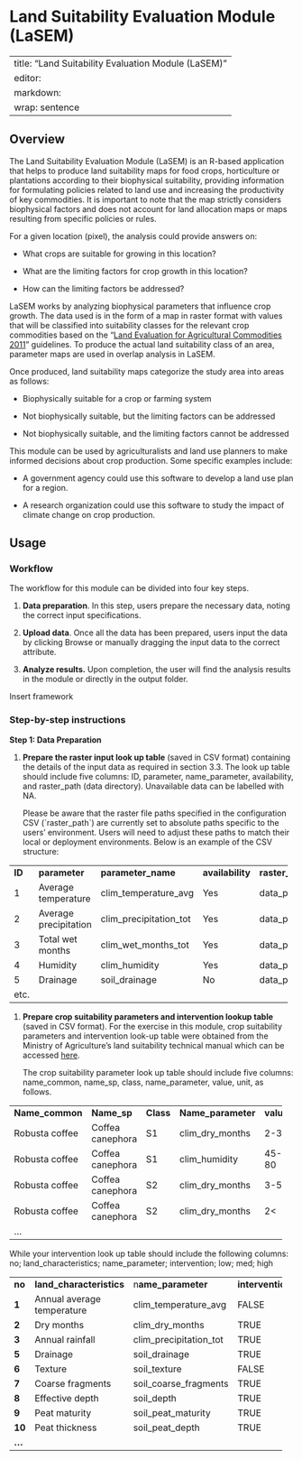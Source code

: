 # Land Suitability Evaluation Module (LaSEM) {#sec-lasem .unnumbered}

---
title: "Land Suitability Evaluation Module (LaSEM)"
editor: 
  markdown: 
    wrap: sentence
---

## Overview

The Land Suitability Evaluation Module (LaSEM) is an R-based application that helps to produce land suitability maps for food crops, horticulture or plantations according to their biophysical suitability, providing information for formulating policies related to land use and increasing the productivity of key commodities.
​It is important to note that the map strictly considers biophysical factors and does not account for land allocation maps or maps resulting from specific policies or rules.

For a given location (pixel), the analysis could provide answers on:

-   What crops are suitable for growing in this location?

-   What are the limiting factors for crop growth in this location?

-   How can the limiting factors be addressed?

LaSEM works by analyzing biophysical parameters that influence crop growth.
The data used is in the form of a map in raster format with values ​​that will be classified into suitability classes for the relevant crop commodities based on the "[Land Evaluation for Agricultural Commodities 2011](https://www.slideshare.net/slideshow/%20Evaluation-lahan-for-Commodities-%20agriculture/89498148)" guidelines.
To produce the actual land suitability class of an area, parameter maps are used in overlap analysis in LaSEM.

Once produced, land suitability maps categorize the study area into areas as follows:

-   Biophysically suitable for a crop or farming system

-   Not biophysically suitable, but the limiting factors can be addressed

-   Not biophysically suitable, and the limiting factors cannot be addressed

This module can be used by agriculturalists and land use planners to make informed decisions about crop production.
Some specific examples include:

-   A government agency could use this software to develop a land use plan for a region.

-   A research organization could use this software to study the impact of climate change on crop production.

## Usage

### Workflow

The workflow for this module can be divided into four key steps.

1.  **Data preparation**.
    In this step, users prepare the necessary data, noting the correct input specifications.

2.  **Upload data**.
    Once all the data has been prepared, users input the data by clicking Browse or manually dragging the input data to the correct attribute.

3.  **Analyze results.** Upon completion, the user will find the analysis results in the module or directly in the output folder.

Insert framework

### Step-by-step instructions

**Step 1: Data Preparation**

1.  **Prepare the raster input look up table** (saved in CSV format) containing the details of the input data as required in section 3.3.
    The look up table should include five columns: ID, parameter, name_parameter, availability, and raster_path (data directory).
    Unavailable data can be labelled with NA.

    Please be aware that the raster file paths specified in the configuration CSV (\`raster_path\`) are currently set to absolute paths specific to the users' environment.
    Users will need to adjust these paths to match their local or deployment environments.
    Below is an example of the CSV structure:

+--------+-----------------------+------------------------+------------------+------------------------------------------------------------+
| **ID** | **parameter**         | **parameter_name**     | **availability** | **raster_path**                                            |
+--------+-----------------------+------------------------+------------------+------------------------------------------------------------+
| 1      | Average temperature   | clim_temperature_avg   | Yes              | data_prep/Sulsel/annual_climate/clim_temperature_avg.tif   |
+--------+-----------------------+------------------------+------------------+------------------------------------------------------------+
| 2      | Average precipitation | clim_precipitation_tot | Yes              | data_prep/Sulsel/annual_climate/clim_precipitation_tot.tif |
+--------+-----------------------+------------------------+------------------+------------------------------------------------------------+
| 3      | Total wet months      | clim_wet_months_tot    | Yes              | data_prep/Sulsel/annual_climate/clim_wet_months.tif        |
+--------+-----------------------+------------------------+------------------+------------------------------------------------------------+
| 4      | Humidity              | clim_humidity          | Yes              | data_prep/Sulsel/annual_climate/clim_humidity.tif          |
+--------+-----------------------+------------------------+------------------+------------------------------------------------------------+
| 5      | Drainage              | soil_drainage          | No               | data_prep/Sulsel/tanah/hwsd/soil_DRAINAGE.tif              |
+--------+-----------------------+------------------------+------------------+------------------------------------------------------------+
| etc.   |                       |                        |                  |                                                            |
+--------+-----------------------+------------------------+------------------+------------------------------------------------------------+

1.  **Prepare crop suitability parameters and intervention lookup table** (saved in CSV format). For the exercise in this module, crop suitability parameters and intervention look-up table were obtained from the Ministry of Agriculture’s land suitability technical manual which can be accessed [here](https://repository.pertanian.go.id/items/fecc0ad1-d13b-46f5-add6-8917dcccc7a3).

    The crop suitability parameter look up table should include five columns: name_common, name_sp, class, name_parameter, value, unit, as follows.

+-----------------+--------------------+-----------+--------------------+-----------+----------+
| **Name_common** | **Name_sp**        | **Class** | **Name_parameter** | **value** | **unit** |
+-----------------+--------------------+-----------+--------------------+-----------+----------+
| Robusta coffee  | Coffea canephora   | S1        | clim_dry_months    | 2-3       | month    |
+-----------------+--------------------+-----------+--------------------+-----------+----------+
| Robusta coffee  | Coffea canephora   | S1        | clim_humidity      | 45-80     | \%       |
+-----------------+--------------------+-----------+--------------------+-----------+----------+
| Robusta coffee  | Coffea canephora   | S2        | clim_dry_months    | 3-5       | month    |
+-----------------+--------------------+-----------+--------------------+-----------+----------+
| Robusta coffee  | Coffea canephora   | S2        | clim_dry_months    | 2\<       | month    |
+-----------------+--------------------+-----------+--------------------+-----------+----------+
| …               |                    |           |                    |           |          |
+-----------------+--------------------+-----------+--------------------+-----------+----------+

While your intervention look up table should include the following columns: no; land_characteristics; name_parameter; intervention; low; med; high

+---------+----------------------------+------------------------+------------------+---------+---------+-----------+
| **no**  | **land_characteristics**   | n**ame_parameter**     | **intervention** | **low** | **med** | **high**  |
+---------+----------------------------+------------------------+------------------+---------+---------+-----------+
| **1**   | Annual average temperature | clim_temperature_avg   | FALSE            | NA      | NA      | NA        |
+---------+----------------------------+------------------------+------------------+---------+---------+-----------+
| **2**   | Dry months                 | clim_dry_months        | TRUE             | NA      | \+      | ++        |
+---------+----------------------------+------------------------+------------------+---------+---------+-----------+
| **3**   | Annual rainfall            | clim_precipitation_tot | TRUE             | NA      | \+      | ++        |
+---------+----------------------------+------------------------+------------------+---------+---------+-----------+
| **5**   | Drainage                   | soil_drainage          | TRUE             | NA      | \+      | ++        |
+---------+----------------------------+------------------------+------------------+---------+---------+-----------+
| **6**   | Texture                    | soil_texture           | FALSE            | NA      | NA      | NA        |
+---------+----------------------------+------------------------+------------------+---------+---------+-----------+
| **7**   | Coarse fragments           | soil_coarse_fragments  | TRUE             | NA      | NA      | \+        |
+---------+----------------------------+------------------------+------------------+---------+---------+-----------+
| **8**   | Effective depth            | soil_depth             | TRUE             | NA      | \+      | \+        |
+---------+----------------------------+------------------------+------------------+---------+---------+-----------+
| **9**   | Peat maturity              | soil_peat_maturity     | TRUE             | NA      | NA      | \+        |
+---------+----------------------------+------------------------+------------------+---------+---------+-----------+
| **10**  | Peat thickness             | soil_peat_depth        | TRUE             | NA      | NA      | \+        |
+---------+----------------------------+------------------------+------------------+---------+---------+-----------+
| **…**   |                            |                        |                  |         |         |           |
+---------+----------------------------+------------------------+------------------+---------+---------+-----------+
